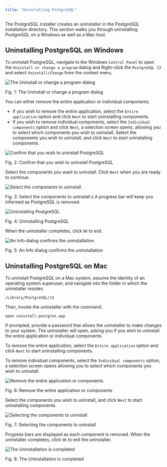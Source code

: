 ```yaml
---
title: "Uninstalling PostgreSQL"
---
```




The PostgreSQL installer creates an uninstaller in the PostgreSQL installation directory. This section walks you through uninstalling PostgreSQL on a Windows as well as a Mac host.

## Uninstalling PostgreSQL on Windows

To uninstall PostgreSQL, navigate to the Windows `Control Panel` to open the `Uninstall or change a program` dialog and Right-click the `PostgreSQL 13` and select `Uninstall/Change` from the context menu.

![The Uninstall or change a program dialog](images/change_program.png)

Fig. 1: The Uninstall or change a program dialog

You can either remove the entire application or individual components.

-   If you wish to remove the entire application, select the `Entire application` option and click `Next` to start uninstalling components.
-   If you wish to remove individual components, select the `Individual components` option and click `Next`, a selection screen opens, allowing you to select which components you wish to uninstall. Select the components you wish to uninstall, and click `Next` to start uninstalling components.

![Confirm that you wish to uninstall PostgreSQL](images/uninstalling_postgreSQL_comfirmation.png)

Fig. 2: Confirm that you wish to uninstall PostgreSQL

Select the components you want to uninstall. Click `Next` when you are ready to continue.

![Select the components to uninstall](images/select_the_components_to_uninstall.png)

Fig. 3: Select the components to uninstall
s
A progress bar will keep you informed as PostgreSQL is removed.

![Uninstalling PostgreSQL](images/uninstallingpostgres1.png)

Fig. 4: Uninstalling PostgreSQL

When the uninstaller completes, click `OK` to exit.

![An Info dialog confirms the uninstallation](images/uninstallationcomplete.png)

Fig. 5: An Info dialog confirms the uninstallation

## Uninstalling PostgreSQL on Mac

To uninstall PostgreSQL on a Mac system, assume the identity of an operating system superuser, and navigate into the folder in which the uninstaller resides:

`/Library/PostgreSQL/13`

Then, invoke the uninstaller with the command:

`open uninstall-postgres.app`

If prompted, provide a password that allows the uninstaller to make changes to your system. The uninstaller will open, asking you if you wish to uninstall the entire application or individual components.

To remove the entire application, select the `Entire application` option and click `Next` to start uninstalling components.

To remove individual components, select the `Individual components` option, a selection screen opens allowing you to select which components you wish to uninstall.

![Remove the entire application or components](images/remove_the_entire_application_or_components.png)

Fig. 6: Remove the entire application or components

Select the components you wish to uninstall, and click `Next` to start uninstalling components.

![Selecting the components to uninstall](images/selecting_the_components_to_uninstall.png)

Fig. 7: Selecting the components to uninstall

Progress bars are displayed as each component is removed. When the uninstaller completes, click `OK` to exit the uninstaller.

![The Uninstallation is completed](images/uninstallationcomplete.png)

Fig. 8: The Uninstallation is completed